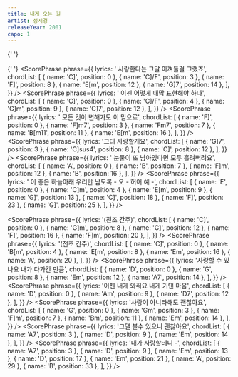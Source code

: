 ```yaml
---
title: 내게 오는 길
artist: 성시경
releaseYear: 2001
capo: 1
---
```


<ScoreWrapper>
  <ScorePhrase
    phrase={{
      lyrics: '지금 곁에서 딴 생각에 잠겨 걷고 있는 그대',
      chordList: [
        { name: 'C]', position: 0 },
        { name: 'E[m', position: 3 },
        { name: 'C]/F', position: 6 },
        { name: 'F]', position: 9 },
        { name: 'E[m', position: 15 },
        { name: 'G]', position: 19 },
        { name: 'C]', position: 24 },
      ],
    }}
  />
  <ScorePhrase
    phrase={{
      lyrics: '설레는 마음에 몰래 그대 모습 바라보면서 내안에 담아요',
      chordList: [
        { name: 'Fm7', position: 1 },
        { name: 'F]', position: 7 },
        { name: 'F]m7', position: 10 },
        { name: 'Fm7', position: 13 },
        { name: 'B[7', position: 17 },
        { name: 'E[m', position: 22 },
        { name: 'E[m/C]', position: 24 },
        { name: 'G]', position: 30 },
      ],
    }}
  />
  <ScorePhrase
    phrase={{
      lyrics: ' 사랑이겠죠 또 다른 말로는 설명할수 없죠',
      chordList: [
        { name: 'C]', position: 0 },
        { name: 'E[m', position: 3 },
        { name: 'C]/F', position: 6 },
        { name: 'F]', position: 9 },
        { name: 'E[m', position: 15 },
        { name: 'G]7', position: 18 },
        { name: 'C]', position: 23 },
      ],
    }}
  />
  <ScorePhrase
    phrase={{
      lyrics: '함께 걷는 이길 다시 추억으로 끝나지 않게 꼭 오늘처럼 지켜갈게요',
      chordList: [
        { name: 'Fm7', position: 1 },
        { name: 'F]', position: 7 },
        { name: 'F]m7', position: 11 },
        { name: 'Fm7', position: 14 },
        { name: 'B[7', position: 17 },
        { name: 'E[m', position: 22 },
        { name: 'E[m/C]', position: 26 },
        { name: 'G]7sus4', position: 33 },
        { name: 'G]7', position: 38 },
      ],
    }}
  />
  <ScorePhrase
    phrase={{
      lyrics: ' 사랑한다는 그말 아껴둘걸 그랬죠',
      chordList: [
        { name: 'C]', position: 0 },
        { name: 'C]/F', position: 3 },
        { name: 'F]', position: 8 },
        { name: 'E[m', position: 12 },
        { name: 'G]7', position: 14 },
      ],
    }}
  />
  <ScorePhrase
    phrase={{
      lyrics: ' 이젠 어떻게 내맘 표현해야 하나',
      chordList: [
        { name: 'C]', position: 0 },
        { name: 'C]/F', position: 4 },
        { name: 'G]m', position: 9 },
        { name: 'C]7', position: 12 },
      ],
    }}
  />
  <ScorePhrase
    phrase={{
      lyrics: ' 모든 것이 변해가도 이 맘으로',
      chordList: [
        { name: 'F]', position: 0 },
        { name: 'F]m7', position: 3 },
        { name: 'Fm7', position: 7 },
        { name: 'B[m11', position: 11 },
        { name: 'E[m', position: 16 },
      ],
    }}
  />
  <ScorePhrase
    phrase={{
      lyrics: '그대 사랑할게요',
      chordList: [
        { name: 'G]7', position: 3 },
        { name: 'C]sus4', position: 8 },
        { name: 'C]', position: 12 },
      ],
    }}
  />
  <ScorePhrase
    phrase={{
      lyrics: ' 망설였나요 날 받아주기가 아직 힘든가요',
      chordList: [
        { name: 'C]', position: 0 },
        { name: 'E[m', position: 3 },
        { name: 'C]/F', position: 6 },
        { name: 'F]', position: 9 },
        { name: 'E[m', position: 14 },
        { name: 'G]7', position: 18 },
        { name: 'C]', position: 22 },
      ],
    }}
  />
  <ScorePhrase
    phrase={{
      lyrics: '그댈 떠난 사랑 그만 잊으려고 애쓰진 마요 나 그때까지 기다릴테니',
      chordList: [
        { name: 'Fm7', position: 1 },
        { name: 'F]', position: 7 },
        { name: 'F]m7', position: 11 },
        { name: 'Fm7', position: 14 },
        { name: 'B[7', position: 17 },
        { name: 'E[m', position: 22 },
        { name: 'E[m/C]', position: 26 },
        { name: 'G]7sus4', position: 33 },
        { name: 'G]7', position: 38 },
      ],
    }}
  />

{' '}

{' '}
<ScorePhrase
  phrase={{
    lyrics: ' 사랑한다는 그말 아껴둘걸 그랬죠',
    chordList: [
      { name: 'C]', position: 0 },
      { name: 'C]/F', position: 3 },
      { name: 'F]', position: 8 },
      { name: 'E[m', position: 12 },
      { name: 'G]7', position: 14 },
    ],
  }}
/>
<ScorePhrase
  phrase={{
    lyrics: ' 이젠 어떻게 내맘 표현해야 하나',
    chordList: [
      { name: 'C]', position: 0 },
      { name: 'C]/F', position: 4 },
      { name: 'G]m', position: 9 },
      { name: 'C]7', position: 12 },
    ],
  }}
/>
<ScorePhrase
  phrase={{
    lyrics: ' 모든 것이 변해가도 이 맘으로',
    chordList: [
      { name: 'F]', position: 0 },
      { name: 'F]m7', position: 3 },
      { name: 'Fm7', position: 7 },
      { name: 'B[m11', position: 11 },
      { name: 'E[m', position: 16 },
    ],
  }}
/>
<ScorePhrase
  phrase={{
    lyrics: '그대 사랑할게요',
    chordList: [
      { name: 'G]7', position: 3 },
      { name: 'C]sus4', position: 8 },
      { name: 'C]', position: 12 },
    ],
  }}
/>
<ScorePhrase
  phrase={{
    lyrics: ' 눈물이 또 남아있다면 모두 흘려버려요',
    chordList: [
      { name: 'A', position: 0 },
      { name: 'B', position: 7 },
      { name: 'F]m', position: 12 },
      { name: 'B', position: 16 },
    ],
  }}
/>
<ScorePhrase
  phrase={{
    lyrics: ' 이 좋은 하늘아래 우리만 남도록 - 오 -  허어 예 -',
    chordList: [
      { name: 'E', position: 0 },
      { name: 'C]m', position: 4 },
      { name: 'E[m', position: 9 },
      { name: 'G]', position: 13 },
      { name: 'C]', position: 18 },
      { name: 'F]', position: 23 },
      { name: 'G]', position: 25 },
    ],
  }}
/>

  <ScorePhrase
    phrase={{
      lyrics: '(전조 간주)',
      chordList: [
        { name: 'C]', position: 0 },
        { name: 'G]m', position: 8 },
        { name: 'C]', position: 12 },
        { name: 'F]', position: 16 },
        { name: 'F]m', position: 20 },
      ],
    }}
  />
  <ScorePhrase
    phrase={{
      lyrics: '(전조 간주)',
      chordList: [
        { name: 'C]', position: 0 },
        { name: 'B[m', position: 4 },
        { name: 'E[m', position: 8 },
        { name: 'Em', position: 16 },
        { name: 'A', position: 20 },
      ],
    }}
  />
  <ScorePhrase
    phrase={{
      lyrics: '사랑할 수 있나요 내가 다가간 만큼',
      chordList: [
        { name: 'D', position: 0 },
        { name: 'G', position: 8 },
        { name: 'Em', position: 12 },
        { name: 'A7', position: 14 },
      ],
    }}
  />
  <ScorePhrase
    phrase={{
      lyrics: '이젠 내게 와줘요 내게 기댄 마음',
      chordList: [
        { name: 'D', position: 0 },
        { name: 'Am', position: 9 },
        { name: 'D7', position: 12 },
      ],
    }}
  />
  <ScorePhrase
    phrase={{
      lyrics: '사랑이 아니라해도 괜찮아요',
      chordList: [
        { name: 'G', position: 0 },
        { name: 'Gm', position: 3 },
        { name: 'F]m', position: 7 },
        { name: 'Bm', position: 11 },
        { name: 'Em', position: 14 },
      ],
    }}
  />
  <ScorePhrase
    phrase={{
      lyrics: '그댈 볼수 있으니 괜찮아요',
      chordList: [
        { name: 'A7', position: 3 },
        { name: 'D', position: 9 },
        { name: 'Em', position: 14 },
      ],
    }}
  />
  <ScorePhrase
    phrase={{
      lyrics: '내가 사랑할테니 -',
      chordList: [
        { name: 'A7', position: 3 },
        { name: 'D', position: 9 },
        { name: 'Em', position: 13 },
        { name: 'D', position: 17 },
        { name: 'Em', position: 21 },
        { name: 'A', position: 29 },
        { name: 'B', position: 33 },
      ],
    }}
  />
</ScoreWrapper>
